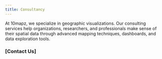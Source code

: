 ```yaml
---
title: Consultancy
---
```


At 10mapz, we specialize in geographic visualizations. Our consulting services help organizations, researchers, and professionals make sense of their spatial data through advanced mapping techniques, dashboards, and data exploration tools.

### \[Contact Us\]
